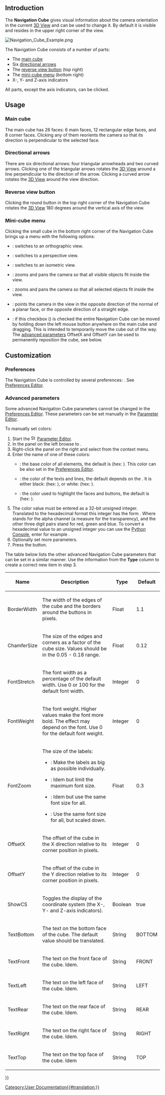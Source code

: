 <languages/>
<translate>

<!--T:40-->
{{Docnav
|[[Selection_methods|Selection methods]]
|[[Document_structure|Document structure]]
}}

</translate>
{{TOCright}}
<translate>

== Introduction == <!--T:53-->

<!--T:41-->
The '''Navigation Cube''' gives visual information about the camera orientation in the current [[3D_View|3D View]] and can be used to change it. By default it is visible and resides in the upper right corner of the view.

</translate>
[[File:Navigation_Cube_Example.png]]
<translate>

<!--T:25-->
The Navigation Cube consists of a number of parts:
* The [[#Main_cube|main cube]]
* Six [[#Directional_arrows|directional arrows]]
* The [[#Reverse_view_button|reverse view button]] (top right)
* The [[#Mini-cube_menu|mini-cube menu]] (bottom right)
* X-, Y- and Z-axis indicators 

<!--T:55-->
All parts, except the axis indicators, can be clicked.

== Usage == <!--T:56-->

=== Main cube === <!--T:57-->

<!--T:58-->
The main cube has 26 faces: 6 main faces, 12 rectangular edge faces, and 8 corner faces. Clicking any of them reorients the camera so that its direction is perpendicular to the selected face.

=== Directional arrows === <!--T:27--> 

<!--T:28-->
There are six directional arrows: four triangular arrowheads and two curved arrows. Clicking one of the triangular arrows rotates the [[3D_View|3D View]] around a line perpendicular to the direction of the arrow. Clicking a curved arrow rotates the [[3D_View|3D View]] around the view direction.

=== Reverse view button === <!--T:59-->

<!--T:60-->
Clicking the round button in the top right corner of the Navigation Cube rotates the [[3D_View|3D View]] 180 degrees around the vertical axis of the view.

=== Mini-cube menu === <!--T:36-->

<!--T:37-->
Clicking the small cube in the bottom right corner of the Navigation Cube brings up a menu with the following options:
* {{MenuCommand|[[Image:Std_OrthographicCamera.svg|16px]] [[Std_OrthographicCamera|Orthographic View]]}}: switches to an orthographic view.
* {{MenuCommand|[[Image:Std_PerspectiveCamera.svg|16px]] [[Std_PerspectiveCamera|Perspective View]]}}: switches to a perspective view.
* {{MenuCommand|[[Image:Std_ViewIsometric.svg|16px]] [[Std_ViewIsometric|Isometric]]}}: switches to an isometric view.
* {{MenuCommand|[[Image:Std_ViewFitAll.svg|16px]] [[Std_ViewFitAll|Fit All]]}}: zooms and pans the camera so that all visible objects fit inside the view.
* {{MenuCommand|[[Image:Std_ViewFitSelection.svg|16px]] [[Std_ViewFitSelection|Fit Selection]]}}: zooms and pans the camera so that all selected objects fit inside the view. {{Version|1.0}}
* {{MenuCommand|[[Image:Std_AlignToSelection.svg|16px]] [[Std_AlignToSelection|Align to Selection]]}}: points the camera in the view in the opposite direction of the normal of a planar face, or the opposite direction of a straight edge. {{Version|1.0}}
* {{MenuCommand|Movable Navigation Cube}}: if this checkbox ({{Version|0.21}}) is checked the entire Navigation Cube can be moved by holding down the left mouse button anywhere on the main cube and dragging. This is intended to temporarily move the cube out of the way. The [[#Advanced_parameters|advanced parameters]] OffsetX and OffsetY can be used to permanently reposition the cube, see  below.

== Customization == <!--T:61-->

=== Preferences === <!--T:62-->

<!--T:44-->
The Navigation Cube is controlled by several preferences: {{MenuCommand|Edit → Preferences → Display → Navigation → Navigation Cube}}. See [[Preferences_Editor#Navigation|Preferences Editor]].

=== Advanced parameters === <!--T:64-->

<!--T:65-->
Some advanced Navigation Cube parameters cannot be changed in the [[Preferences_Editor#Navigation|Preferences Editor]]. These parameters can be set manually in the [[Std_DlgParameter|Parameter Editor]].

<!--T:66-->
To manually set colors:

<!--T:67-->
# Start the [[Image:Std_DlgParameter.svg|16px]] [[Std_DlgParameter|Parameter Editor]].
# In the panel on the left browse to {{MenuCommand|BaseApp → Preferences → NaviCube}}.
# Right-click the panel on the right and select {{MenuCommand|New unsigned item}} from the context menu.
# Enter the name of one of these colors:
#* {{MenuCommand|BaseColor}}: the base color of all elements, the default is {{Value|3806916544}} (hex: {{Value|e2e8efc0}}). This color can be also set in the [[Preferences_Editor#Navigation|Preferences Editor]]. {{Version|0.21}}
#* {{MenuCommand|EmphaseColor}}: the color of the texts and lines, the default depends on the {{MenuCommand|BaseColor}}. It is either black: {{Value|255}} (hex: {{Value|000000ff}}), or white: {{Value|4294967295}} (hex: {{Value|ffffffff}}). {{Version|0.21}}
#* {{MenuCommand|HiliteColor}}: the color used to highlight the faces and buttons, the default is {{Value|2867003391}} (hex: {{Value|aae2ffff}}).
# The color value must be entered as a 32-bit unsigned integer. Translated to the hexadecimal format this integer has the form {{Value|RRGGBBAA}}. Where {{Value|AA}} stands for the alpha channel (a measure for the transparency), and the other three digit pairs stand for red, green and blue. To convert a hexadecimal value to an unsigned integer you can use the [[Python_Console|Python Console]], enter for example {{Incode|int("323232ff", 16)}}.
# Optionally set more parameters.
# Press the {{Button|Close}} button.

<!--T:70-->
The table below lists the other advanced Navigation Cube parameters that can be set in a similar manner. Use the information from the '''Type''' column to create a correct new item in step 3.

<!--T:71-->
{| class="wikitable"
|-
! Name
! Description
! Type
! Default

<!--T:72-->
|-
| BorderWidth
| The width of the edges of the cube and the borders around the buttons in pixels.
| Float
| 1.1

<!--T:73-->
|-
| ChamferSize
| The size of the edges and corners as a factor of the cube size. Values should be in the 0.05 - 0.18 range.

<!--T:74-->
{{Version|0.21}}
| Float
| 0.12

<!--T:75-->
|-
| FontStretch
| The font width as a percentage of the default width. Use 0 or 100 for the default font width.
| Integer
| 0

<!--T:76-->
|-
| FontWeight
| The font weight. Higher values make the font more bold. The effect may depend on the font. Use 0 for the default font weight.
| Integer
| 0

<!--T:77-->
|-
| FontZoom
| The size of the labels:
* {{Value|FontZoom &#61; 1.0}}: Make the labels as big as possible individually.
* {{Value|0.0 < FontZoom < 1.0}}: Idem but limit the maximum font size.
* {{Value|FontZoom &#61; 0.0}}: Idem but use the same font size for all.
* {{Value|FontZoom < 0.0}}: Use the same font size for all, but scaled down.

<!--T:78-->
{{Version|0.21}}
| Float
| 0.3

<!--T:79-->
|-
| OffsetX
| The offset of the cube in the X direction relative to its corner position in pixels.
| Integer
| 0

<!--T:80-->
|-
| OffsetY
| The offset of the cube in the Y direction relative to its corner position in pixels.
| Integer
| 0

<!--T:81-->
|-
| ShowCS
| Toggles the display of the coordinate system (the X-, Y- and Z-axis indicators).
| Boolean
| true

<!--T:82-->
|-
| TextBottom
| The text on the bottom face of the cube. The default value should be translated.
| String
| BOTTOM

<!--T:83-->
|-
| TextFront
| The text on the front face of the cube. Idem.
| String
| FRONT

<!--T:84-->
|-
| TextLeft
| The text on the left face of the cube. Idem.
| String
| LEFT

<!--T:85-->
|-
| TextRear
| The text on the rear face of the cube. Idem.
| String
| REAR

<!--T:86-->
|-
| TextRight
| The text on the right face of the cube. Idem.
| String
| RIGHT

<!--T:87-->
|-
| TextTop
| The text on the top face of the cube. Idem
| String
| TOP

<!--T:88-->
|}


<!--T:21-->
{{Docnav
|[[Selection_methods|Selection methods]]
|[[Document_structure|Document structure]]
}}

</translate>
{{Userdocnavi{{#translation:}}}}
[[Category:User Documentation{{#translation:}}]]